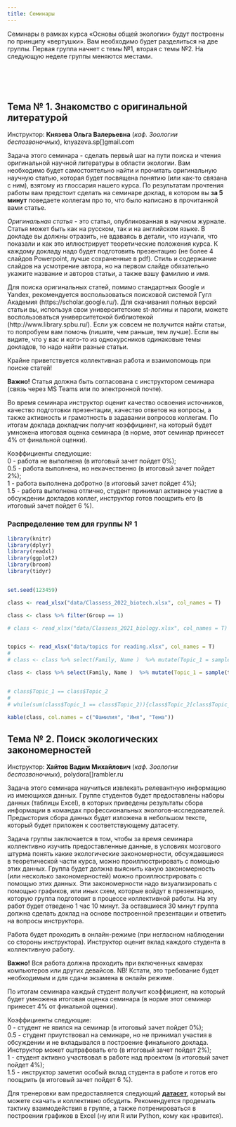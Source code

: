 ```yaml
---
title: Семинары
---
```


```{=html}
<style type="text/css">

td {  /* Table  */
  font-size: 12px;
}
</style>
```

<!-- # Таблица расписания семинаров -->

<!-- **Если вы заметите какие-то накладки и нестыковки, то сразу пишите В. М. Хайтову** -->

<!-- **До начала семинара представители каждой группы должны выйти на связь с преподавателем, чтобы получить инструкции. Следите за объявлениями. Возможно потребуется большая предварительная работа.** -->


<!-- |                                                                                              | Группа 1 | Группа 2 | Группа 3 | Группа 4 | Группа 5 | Группа 6 | Группа 7 | -->
<!-- |----------------------------------------------------------------------------------------------|----------|----------|----------|----------|----------|----------|----------| -->
<!-- | Тема №1 Денис Моисеевич Мирин (Кафедра геоботаники)                                          | 20 окт   | 01 дек   | 24 ноя   | 17 ноя   | 10 ноя   | 03 ноя   | 27 окт   | -->
<!-- | Тема №2 Елена Михайловна Копцева (Кафедра геоботаники)                                       | 27 окт   | 20 окт   | 01 дек   | 24 ноя   | 17 ноя   | 10 ноя   | 03 ноя   | -->
<!-- | Тема №3 Елена Николаевна Чернова и Мария Александровна Сказина (Кафедра прикладной экологии) | 03 ноя   | 27 окт   | 20 окт   | 01 дек   | 24 ноя   | 17 ноя   | 10 ноя   | -->
<!-- | Тема №4 Станислав Игоревич Мельницкий (Кафедра энтомологии)                                  | 10 ноя   | 03 ноя   | 27 окт   | 20 окт   | 01 дек   | 24 ноя   | 17 ноя   | -->
<!-- | Тема №5 Владимр Александрович Крапивин (Главное здание, аудитория уточняется)                | 17 ноя   | 10 ноя   | 03 ноя   | 27 окт   | **08 дек**   | 01 дек   | 24 ноя   | -->
<!-- | Тема №6 Князева Ольга Валерьевна (Главное здание, аудитория уточняется)                      | 24 ноя   | 17 ноя   | 10 ноя   | 03 ноя   | 27 окт   | 20 окт   | 01 дек   | -->
<!-- | Тема №7 Михаил Валерьевич Иванов (Кафедра ихтиологии и гидробиологии)                        | 01 дек   | 24 ноя   | 17 ноя   | 10 ноя   | 03 ноя   | 27 окт   | 20 окт   | -->



<!-- **Внимание!** -->
<!-- Первое занятие по теме № 5 состоится 27 октября! Группа № 5, у вас в среду 20 октября семинара не будет.   -->



<!-- # Списки групп для семинаров -->

<!-- **Важно!** Группы указаны НЕ учебные, а те, на которые вы разделились перед началом курса "Общая экология" -->

<!-- | 1 группа                     | 2 группа                     | 3 группа                      | 4 группа                       | 5 группа                      | 6 группа                 | 7 группа                   | -->
<!-- |------------------------------|------------------------------|-------------------------------|--------------------------------|-------------------------------|--------------------------|----------------------------| -->
<!-- | Колтунова Лидия (4 гр.)      | Потапова София (6 гр.)       | Бабкина Ольга (1 гр.)         | Исхакова Элина (3 гр.)         | Хайретдинова Валерия (8 гр.)  | Петрунина Евгения (6гр)  | Тимофеева Есения (7 гр.)   | -->
<!-- | Демидова Мария (3 гр.)       | Родимцев Александр (6 гр.)   | Анпилогова Екатерина (1 гр.)  | Ландынья Софья (4 гр.)         | Горбова Александра (2 гр.)    | Наумова Диана(6 гр)      | Федосеева Мария (7 гр.)    | -->
<!-- | Пивоваров Егор (6 гр.)       | Чайлян Милена (5 гр.)        | Валевская Диана (2 гр.)       | Медведева Марина (5 гр.)       | Гладова Яна (2 гр.)           | Широких Полина(6 гр)     | Полузеров Савелий (8 гр.)  | -->
<!-- | Малина Елизавета (4 гр)      | Пинковская Екатерина (6 гр.) | Стодольская Алёна (2 гр.)     | Зубкова Ксения (5 гр.)         | Усачева Марья (7 гр.)         | Сагитдинова Камила(6 гр) | Марышева Елизавета (5 гр.) | -->
<!-- | Громова Арина (3 гр.)        | Черненко Елизавета (8 гр.)   | Виноградов Максим (2 гр.)     | Кандаловская Екатерина (3 гр.) | Шарапов Ярослав (8 гр.)       | Павловская Лидия(6 гр)   | Чернышкова Ольга (8 гр)    | -->
<!-- | Нечесанова Ксения (4 гр.)    | Попадич Софья (5 гр.)        | Ведерникова Ирина (2 гр.)     | Иштуганова Валерия (4 гр.)     | Елизавета Авдеенко (1 гр.)    | Матач Дмитрий (4 гр)     | Паршина Юлия (6 гр)        | -->
<!-- | Хасанов Шохрух (8 гр.)       | Шумская Валерия (5 гр.)      | Азарова Марина (1 гр.)        | Давыдова Ксения (3 гр.)        | Лейла Надирова (5 гр.)        | Козлова Антонина (4 гр)  | Трубникова Наталья (7 гр)  | -->
<!-- | Данелия Георгий (3 гр)       | Сафарова Диана (6 гр)        | Альбертина Анастасия (1 гр.)  | Байазыт Камил-Джан  (1 гр.)    | Ильяс Абылай (8 гр.)          | Кузнецова Полина (5 гр.) | Сорокина Эльвира (7 гр)    | -->
<!-- | Чеченева Екатерина (8 гр)    | Вылегжанина Дарья (4гр)      | Аврова Дарья (1 гр.)          | Бйелогрлич Наджа (3 гр.)       | Полина Ваганова (2 гр.)       | Лощинина Надежда (4 гр)  | Фефилова Елизавета (7 гр)  | -->
<!-- | Юзман Анастасия (8 гр)       | Прилуцкий Михаил (6 гр)      | Боева Ксения (2 гр.)          | Кнежевич Тамара (3 гр.)        | Айдар Фаткуллов(7гр.)         | Кадирова Фарида (4 гр)   | Москаленко Мария (5 гр.)   | -->
<!-- | Вдовина Мария (2 гр)         | Моисеенко Евгений (5 гр)     | Гамалея Сергей (2 гр.)        | Земсков Георгий (6 гр.)        | Стрельцова Анастасия(7гр.)    | Кузнецов Сергей (4 гр)   | Малыгина Арина (5 гр.)     | -->
<!-- | Секира Илья (6 гр)           | Мяделец Дмитрий (4 гр)       | Бынзарь Валерия (2 гр.)       | Сухенко Андрей (7гр)           | Кочергина Наталия (4гр)       | Юнусов Артём (8 гр)      | Шалутина Юлия (8гр.)       | -->
<!-- | Пономаренко Елизавета (6 гр) | Дмитриева Евгения(3 гр)      | Водопьянова Екатерина (2 гр.) | Степучев Илья (7 гр.)          | Гончар Алексей (2 гр)         | Защук Варвара (3 гр.)    | Шмидт Ева (8 гр)           | -->
<!-- | Незнаева Александра (3 гр)   | Седнева Александра (5 гр)    | Беляков Даниил (1 гр.)        | Марушко Максим (5 гр.)         | Алиев Тимур (1 гр.)           | Гавриленко Марина(3 гр.) | Терина Екатерина (7 гр)    | -->
<!-- | Ванисов Сергей (3гр.)        | Михеева Марина (5 гр)        | Барашкова Кристина (1 гр.)    | Курячий Дмитрий (4 гр)         | Шипунова Анастасия (8 гр.)    | Шкляр Арсений (8 гр.)    | Фомичева Ангелина(7гр)     | -->
<!-- | Беспалов Николай (2 гр.)     | Граве Платон (3 гр.)         | Арутюнян Александра (1 гр.)   | Дубровский Максим (3 гр.)      |                               |                          | Тарасова Лада(7гр)         | -->

<!-- <br> -->

<!-- <br> -->

<!-- <br> -->

<!-- <br> -->

<!-- <br> -->

<!-- <br> -->

<!-- # **Содержание семинаров и задания** -->

<!-- ## Тема №1.  Функциональная структура сообществ (взаимоотношения организмов) -->

<!-- **Денис Моисеевич Мирин** (*каф. Геоботаники*) mirin_denis[]mail.ru -->

<!-- *Участники семинара идут на кафедру геоботаники  и встречаются с Д. М. Мириным* -->

<!-- - Адрес Кафедры геоботаники: Средний проспект В.О., д.41/43. -->

<!-- *Будут затронуты следующие вопросы* -->

<!-- 1.Разнообразие типов взаимоотношений организмов. Биологические единицы, вступающие в системообразующие взаимоотношения. Индивидуальные и коллективные взаимоотношения. Прямые и опосредованные взаимоотношения. Взаимоотношения внутри одного трофического уровня и между организмами разных трофических уровней. -->

<!-- 2.Взаимодействия с меняющимся эффектом в зависимости силы воздействия. Приспособительные взаимоотношения организмов. Эдификаторы и ассектаторы. Ключевые виды экосистемы. -->

<!-- 3.Конкуренция, ее механизмы, необходимые условия, зависимость эффекта от внешних факторов и начальных условий. Способы выявления эффектов конкуренции. Конкуренция в разных типах сообществ. -->

<!-- 4.Взаимоблагоприятствование и сотрудничество в природе – случайность, экологическое сходство или эколого-биологическая закономерность. -->

<!-- *Что почитать* -->

<!-- Минимальный обязательный список чтения к семинару (на семинаре буду ждать знания этого материала): -->

<!-- 1.Бигон М., Харпер Дж., Таунсенд К. Экология: особи, популяции, сообщества. Т.2. **Глава 18**. -->

<!-- 2.Ипатов В.С., Кирикова Л.А., Мирин Д.М. Геоботаника. Глава 2 (разделы 2.2 – 2.4), **глава 3** -->




<!-- ## Тема   №2  Динамика экосистем: сукцессии и флуктуации -->

<!-- **Елена Михайловна Копцева** (*каф. Геоботаники*) ekoptseva[]hotmail.com -->

<!-- *Участники семинара идут  на кафедру геоботаники и встречаются с Е. М. Копцевой* -->

<!-- - Адрес Кафедры геоботаники: Средний проспект В.О., д.41/43. -->

<!-- *Будут затронуты следующие вопросы* -->

<!-- 1. Причины изменения  экосистем. Циклические и направленные изменения. Виды динамики экосистем. Механизмы динамики экосистем, ее тренды и факторы, изменяющие ее. Влияние природных и антропогенных факторов на организацию и стабильность  экосистем. -->

<!-- 2. Сезонная изменчивость в экосистемах. Изменчивость в разных климатических зонах. Флуктуации. Цикличность экзогенетических процессов как причина флуктуаций. Ритмические погодные изменения и экологическая специфичность видов как причина флуктуаций. -->

<!-- Автогенные сукцессии. Система автогенных сукцессий. -->

<!-- 3. Инициальные сукцессии. Демутации как следствие эндогенеза. Понятие климакса. Роль деструкций в автогенных сукцессиях. Роль человека в сукцессиях. Участие животных. Климакс как динамическая система. -->

<!-- 4. Аллогенные сукцессии. Необратимость аллогенных сукцессий, как следствие экзогенеза. -->

<!-- Экотопические сукцессии. Роль климата, гидрологии, изменения поверхности земли. Способы обнаружения и анализа экотопических сукцессий. -->

<!-- 5. Деструкционные сукцессии. Влияние выпаса скота и сенокошения на сукцессию. -->

<!-- Модели сукцессий на семинарах обсуждаются на конкретных примерах и материалах. Рассматриваются параметры  экосистем, которые можно использовать для описания и оценки их состояния, а также для оценки влияния естественных и антропогенных факторов на  их организацию и стабильность -->

<!-- *Что почитать* -->

<!-- - Бигон М., Харпер Дж., Таунсенд К. Экология. Особи, популяции и сообщества. Том 1, 2. -->

<!-- - Ипатов В. С, Кирикова Л. А., Мирин Д. М.  Геоботаника: Учебник. —СПб.: Изд-во С.-Петерб. ун-та, 2010.  —117 с. (**Глава 7**). -->

<!-- - Онипченко В.Г. Функциональная фитоценология: Синэкология растений. Учебное пособие.М.:КРАСАНД, 2014. – 576 с. (**Глава 9**). -->




<!-- ## Тема   №3 Приспособление водных организмов к среде обитания -->

<!-- **Елена Николаевна Чернова** (*каф. Прикладной экологии*) dollydolly[]mail.ru, e.n.chernova[]yandex.ru -->

<!-- *Участники семинара идут на кафедру прикладной экологии и встречаются с Е. Н. Черновой* -->

<!-- - Адрес Кафедры прикладной экологии: 16-я линия, д.29, 1 этаж. -->

<!-- *Будут затронуты следующие вопросы* -->

<!-- 1.Экологические группы гидробионтов -->

<!-- 2.Типы водных мест обитания -->

<!-- 3.Приспособления организмов к обитанию в толще воды, на дне, в поверхностной пленке воды, на погруженных субстратах -->

<!-- 4.Приспособления организмов к различным типам питания -->

<!-- 5.Приспособления организмов к переживанию неблагоприятных условий среды -->

<!-- 6.Диапазоны толерантности и их использование для оценки качества среды -->

<!-- 7.Биологические индексы для оценки качества водной среды -->

<!-- *Что почитать* -->

<!-- - Методы оценки качества вод по гидробиологическим показателям: учебно-методическая разработка по курсу «Гидробиология»; сост.: О.Ю. Деревенская. – Казань: КФУ, 2015. – 44 с. -->

<!-- - Семерной, В. П. Общая гидробиология : текст лекций / Яросл. гос. ун-т, В. П. Семерной .— Ярославль : ЯрГУ, 2008 .— 184 с. -->

<!-- - Бродский А.К. Краткий курс общей экологии. Учебное пособие. — СПб.: ДЕАН, 2000. - 224 с. -->

<!-- *Опорный глоссарий* -->

<!-- - Экологический фактор – любой нерасчленяемый далее элемент среды, способный оказывать прямое или косвенное влияние на живые организмы хотя бы на протяжении одной из фаз их индивидуального развития [4] -->

<!-- - Экологическая группа - совокупность видов, характеризующаяся сходными потребностями в величине какого-либо экологического фактора и возникшими в результате его воздействия в процессе эволюции сходными признаками, закрепившимися в генотипе -->

<!-- - Лимнофилы – организмы, обитающие в стоячих водах (озерах, прудах, старицах и т.д.) [1] -->

<!-- - Реофилы – организмы, обитающие в текучих водах (реки, ручьи) [1] -->

<!-- - Пелофилы – обитатели илистых грунтов [1] -->

<!-- - Псаммофилы – обитатели песчаных грунтов [1] -->

<!-- - Литофилы – обитатели каменистых грунтов [1] -->

<!-- - Детрит – органические остатки умерших организмов [1] -->

<!-- - Сестон – (от греч. sestos — просеянный), название мелких планктонных организмов и взвешенных в воде неорганических и органических (детрит) частиц, т. е. всё, что улавливается мелкоячеистой планктонной сеткой [3] -->

<!-- - Планктон – организмы, населяющие толщу воды, не способные противостоять силам движения воды. -->

<!-- - Нектон - организмы, населяющие толщу воды, способные противостоять силам движения воды и контролировать своё местоположение в воде благодаря активному движению. -->

<!-- - Бентос – водные организмы, обитающие в грунте или на его поверхности [1] -->

<!-- - Перифитон – водные организмы, обитающие на выступающих участках дна, на камнях, корягах и других погруженных объектах, организмы-обрастатели [1] -->

<!-- - Нейстон - совокупность микроскопических и мелких организмов, прикрепляющихся к поверхностной плёнке воды за счёт силы поверхностного натяжения, передвигающихся по ней сверху (эпинейстон) или снизу (гипонейстон). -->

<!-- - Плейстон – это организмы крупных и средних размеров, часть тела которых погружена в воду, а часть выступает над ней. -->

<!-- - Макрофиты – высшие водные растения и некоторые крупные водоросли [1] -->

<!-- - Стенобионты – виды, особи которых устойчивы лишь к небольшим отклонениям значений фактора от оптимума [4] -->

<!-- - Эврибионты – виды, особи которых способны выдерживать значительные изменения фактора [4] -->

<!-- - Сапробность – (от греч. sapros – гнилой) – характеристика химических и биологических изменений в водной экосистеме при антропогенном загрязнении водоема биогенными и органическими веществами, как правило, не оказывающими токсического воздействия (по Пантле, Буку, 1955, в модификации Сладечека, 1973) [2] -->

<!-- - Трофность – (от греч. trophe – пища, питание) – это характеристика водоема по его биологической продуктивности, обусловленной содержанием биогенных веществ (соединения азота, фосфора и др.) и количественными показателями водных организмов, в первую очередь – автотрофных. -->

<!-- - Видовое разнообразие слагается из двух компонентов: компонента многообразия, связанного с видовым богатством) и выравненности распределения особей между видами. -->

<!-- - Видовое богатство – число видов в сообществе [4] -->

<!-- - Выравненность – равномерность распределения видов по их обилию в сообществе. -->

<!-- - Биоиндикация – метод оценки абиотических и биотических факторов среды обитания при помощи биологических систем (живых организмов) [1]. -->

<!-- - Биоиндикаторы – организмы или сообщества организмов, жизненные функции которых так тесно коррелируют с некоторыми факторами среды, что могут применяться для их оценки [1]. -->

<!-- - Биотестирование – один из приемов исследования в водной токсикологии, который используется для определения степени повреждающего действия химических веществ, потенциально опасных для гидробионтов, в контролируемых экспериментальных или полевых условиях путем регистрации изменений биологически значимых показателей (тест-функций) используемых тест-объектов, с последующей оценкой их состояния в соответствии с выбранным критерием точности [1]. -->

<!-- *Ссылки* -->

<!-- 1. Основы экогеологии, биоиндикации и биотестирования водных экосистем / Под ред. В.В. Куриленко: Учеб.пособие. – СПб.: С.-Петерб. ун-та, 2004. – 448 с. -->

<!-- 2. Бабич С.В., Е.А. Новикова. Оценка состояния пресноводных водоемов. Экологические экскурсии. СПб., 2000. – 17 с. -->

<!-- 3. Биологический энциклопедический словарь Гл. ред. М. С. Гиляров; Редкол.: А. А. Бабаев, Г. Г. Винберг, Г. А. Заварзин и др. — 2-е изд., исправл. — М.: Сов. Энциклопедия, 1986 -->

<!-- 4. Бродский А.К. Общая экология: учебник для студ.высш. учеб. заведений. – М.: Издательский центр «Академия», 2006 – 256 с. -->




<!-- ## Тема   №4 Эволюционные экологические адаптации -->

<!-- **Станислав Игоревич Мельницкий** (*каф. Энтомологии*)  simelnitsky[]gmail.com -->

<!-- *Участники семинара идут на кафедру энтомологии и встречаются  с С. И. Мельницким* -->

<!-- - Адрес Кафедры энтомологии: В здании, где располагается Менделеевский научный центр (надо обогнуть кафедру Генетики). -->

<!-- *Будут затронуты следующие вопросы* -->

<!-- Фенотипическая пластичность как адаптация. Норма реакции организма как характеристика возможностей его фенотипической адаптации к действию экологических факторов. Стратегии фенотипической адаптации организмов к изменению экологических факторов: избегание, конформизм, регуляция, активное изменение среды обитания. Поведенческие адаптивные реакции. Выбор и предпочтение местообитаний у животных. Принцип зональной смены стаций Бей-Биенко. Суточные, лунные и годичные ритмы поведения. Физиологические адаптивные реакции. Акклимация и акклиматизация. Спячка, диапауза и другие сезонные физиологические адаптации. Морфогенетические адаптивные реакции. Полифенизм как защита от хищников, полифенизм, связанный с питанием, миграциями, сезонный полифенизм, социальный полифенизм у общественных насекомых.Различные формы мимикрии. Мюллеровская мимикрия и бейтсовская мимикрия. -->

<!-- *Что почитать* -->

<!-- - Бигон М., Харпер Дж., Таунсенд К. Экология. Особи, популяции и сообщества. Москва. Мир. 1989. Том 1, **С. 57–63, 156–168**. -->

<!-- - Карпентер Г.Д.Х., Форд Э. Б., Мимикрия. Москва-Ленинград. 1935. 109 стр. -->

<!-- - Кипятков В.Е. Мир общественных насекомых. Издательство ЛГУ 1991. **С. 167–201**. -->

<!-- - Риклефс Р. Основы общей экологии. Москва. Мир 1979. **С. 193-211**. -->

<!-- - Иорданский Н. Н. Фенотипическая пластичность организмов и эволюция. Журнал общей биологии 70, № 1, 2009, **С. 3–9**. -->




<!-- ## Тема   №5  Взаимоотношения симбионтов и хозяев -->

<!-- **Владимр Александрович Крапивин**  (*каф. Зоологии беспозвоночных*) tanitolkai[]gmail.com, anya.gonchar[]gmail.com -->

<!-- *Участники семинара идут на кафедру Зоологии позвоночных (**аудитория уточняется**) и встречаются с В. А. Крапивиным и А.Г.Гончар* -->

<!-- - Адрес Кафедры зоологии позвоночных: Главное здание, рядос с аудиторией 143 -->

<!-- *Будут затронуты следующие вопросы* -->

<!-- 1. Понятие симбиотических отношений, их типы и критерии классификации: термины и примеры. Как очертить границы паразитизма. -->

<!-- 2. Взаимодействие симбионтов: понятие вреда, практические способы его оценки. Примеры взаимодействия паразитов и хозяев на уровне особей. -->

<!-- 3. Взаимодействие паразитов и хозяев на популяционном уровне, компенсаторные механизмы и неожиданные эффекты. -->

<!-- 4. Роль паразитов в сообществах. -->

<!-- Вторая половина семинара будет посвящена работе в группах над разбором реального исследования роли паразита в прибрежном сообществе. -->

<!-- **Для подготовки к семинару нужно познакомиться со следующими материалами:** -->

<!-- - Гранович А. И. От систем паразит–хозяин к паразитарным системам. Взаимодействие моллюсков рода Littorina с паразитирующими в них трематодами //Зоологический журнал. – 2016. – Т. 95. – №. 3. – С. 252-266. [pdf](Literature//Granovitch2016.pdf) -->

<!-- - Фокина Н. Н. и др. Оценка липидного состава и некоторых компонентов антиоксидантной системы мидий Mytilus edulis в условиях экспериментального заражения метацеркариями himasthla elongata //Труды Карельского научного центра Российской академии наук. – 2018. – №. 6. [pdf](Literature//Fokina_et_al2018.pdf) -->

<!-- - Приложения к Трудам ЗИН Том 320 (Приложение 4), 2016. К.В. Галактионов (Ред.) Коэволюция паразитов и хозяев.  https://www.zin.ru/journals/trudyzin/doc/vol_320_s4/TZ_320_4_Supplement_Glossary.pdf -->

<!-- Если есть вопросы, то связывайтесь с преподавателями! -->

<!-- *Опорный глоссарий для семинара* -->

<!-- - Комменсализм (commensalism) – симбиоти-ческая ассоциация, безразличная для хозяина, но полезная для симбионта (см. симбиоз) -->

<!-- - Мутуализм (mutualism) – симбиотическая взаимовыгодная ассоциация между симбионтом и хозяином (см. симбиоз, симбионт). -->

<!-- - Облигатный симбионт (obligate symbiont) – как минимум часть жизненного цикла симбионта протекает на/в хозяине (см. симбиоз, симбионт). -->

<!-- - Паразит (parasite) – организм, находящийся в антагонистическом симбиозе с другим живым организмом, которого он использует в качестве источника пищи, среды обитания, и на которого частично или полностью возлагает регуляцию своих отношений с внешней средой (см. сим биоз). -->

<!-- - Паразитоид (parasitoid) – паразитический организм, обязательно вызывающий гибель хозяина (применим преимущественно к насекомым). -->

<!-- - Симбиоз (symbiosis) – облигатная или факультативная форма сожительства двух разноименных организмов. -->

<!-- - Симбионт (symbiont or symbiote) – зависимый член симбиотической ассоциации, использующий ресурс(ы), предоставляемые хозяином (см. симбиоз, хозяин). -->

<!-- - Факультативный симбионт (facultative sym-biont) – весь жизненный цикл симбионта может протекать вне хозяина. -->

<!-- - Хозяин (host) – член симбиотической ассоциации, предоставляющий ресурс симбионту (см. симбиоз, симбионт) -->

<!-- - Приспособленность (fitness) — количественное представление естественного отбора. Например, количество потомков, оставляемых особью. -->

<!-- ## Тема   №6 Температура и живые системы: эксперименты, модели, практическое значение -->

<!-- **Дмитрий Александрович Кучеров** (*каф. Энтомологии*),  cyathus[]yandex.ru -->

<!-- *Участники семинара идут на кафедру генетики (аудитория Г15) и встречаются с Д. А. Кучеровым*

-->

<!-- <!-- - Адрес Кафедры генетики: Рядом с кафедрой ботаники. -->




<!-- **Аудитория уточняется** -->

<!-- *Что почитать*    -->

<!-- - Бигон М., Харпер Дж., Таунсенд К. 1989. Экология. Особи, популяции и сообщества, т. 1. М.: Мир, стр. 65–92. -->

<!-- - Медведков А., 2016. Как глобальное потепление меняет природу сибирской тайги? Природа, №12.  https://elementy.ru/nauchno-populyarnaya_biblioteka/433987/Kak_globalnoe_poteplenie_menyaet_prirodu_sibirskoy_taygi -->

<!-- - Медников Б. М., 1977. Температура как фактор развития. В книге: «Внешняя среда и развивающийся организм», М.: Наука, стр. 7-8 и 12-14. [pdf](Task//Mednikov1977.pdf) -->

<!-- - Шмальгаузен, И. И., 1968. Факторы эволюции. Теория стабилизирующего отбора. М.: Наука, стр. 21-25 и 282-288.      -->

<!-- *Глоссарий* -->

<!-- - Гомойотермные организмы – организмы, поддерживающие относительно постоянную температуру тела, независимо от колебаний температуры в окружающей среде. -->

<!-- - Изотерма — воображаемая линия, соединяющая точки земной или водной поверхности с одной и той же средней температурой за определённый период (чаще всего январь или июль). -->

<!-- - Нижний температурный порог развития – условная температура, ниже которой процессы развития считаются остановившимися.  -->

<!-- - Модификационная (средовая) изменчивость – изменения фенотипа, вызванные действием экологических факторов. -->

<!-- - Норма реакции – характер и пределы изменений фенотипа в зависимости от значения того или иного фактора среды. -->

<!-- - Пойкилотермные организмы – организмы, температура тела которых изменяется вслед за колебаниями температуры окружающей среды. -->

<!-- - Сумма градусо-дней (сумма «эффективных температур») – сумма среднесуточных температур, превышающих нижний порог, необходимая организму для достижения определённой стадии развития (цветения растений, окукливания личинок насекомых и т.п.). Обратная величина коэффициента термолабильности. -->

<!-- - Термолабильность – свойство организмов изменять скорость жизненных процессов при изменении температуры. -->

<!-- - Фенотипическая пластичность – способность организма отвечать на воздействия и сигналы окружающей среды изменениями своей структуры, состояния, физиологии, движения и поведения. -->

<!-- - Эктотермы – организмы, температура тела которых в основном зависит от внешних источников тепла. -->

<!-- - Эндотермы – организмы, температура тела которых в основном зависит от внутренней теплопродукции. -->

<!-- **Задание для подготовки к семинару** -->

<!-- Группа должна разделиться на две более или менее равные по численности команды. Каждая команда берет одно из практических заданий, которые описаны в файле [Задания по теме 6.docx](Task//Задания по теме 6.docx)  -->

<!-- - [Задание](Task//Задания по теме 6.docx) -->

<!-- - [Данные для работы](Task//Thermal_database.xls) -->

<!-- Внимание! Желательно результаты работы принести на флэшке, а еще лучше послать эти результаты накануне семнара Дмитрию Александровичу. -->

<!-- Не бойтесь выходить на связь с преподавателем! Хорошая работа на семинарах принесет повышение оценки за контрльные и домашние работы. -->


<!-- ## Тема   №6 Знакомство с оригинальной литературой -->

<!-- **Князева Ольга Валерьевна** (*каф. Зоологии беспозвоночных*),  knyazeva.sp[]gmail.com -->

<!-- *Участники семинара идут в главное здание (аудитория уточняется) и встречаются с О. В. Князевой* -->


<!-- Задача этого семинара - сделать первый шаг на пути поиска и чтения оригинальной научной литературы в области экологии. Вам необходимо будет самостоятельно найти и  прочитать оригинальную научную статью (на любом языке), которая будет посвящена понятию (или как-то связана с ним), взятому из глоссария нашего курса. По результатам прочтения работы  вам предстоит сделать  на семинаре доклад, в котором вы **за 5 минут** поведаете коллегам про то, что было написано в прочитанной вами статье.   -->

<!-- Оригинальная статья - это статья, опубликованная в научном журнале. Статья может быть как на русском, так и на английском языке. В докладе вы должны отразить, не вдаваясь в детали, что изучали, что показали и как это иллюстрирует теоретические положения курса. К каждому докладу надо будет подготовить презентацию (не более 4 слайдов Powerpoint, лучше сохраненные в pdf). Стиль и содержание слайдов на усмотрение автора, но на первом слайде обязательно укажите название работы и вашу фамилию и имя. Накануне семинара вы должны выслать преподавателю свои презентации на его электронный адрес (обязательно укажите тему (subject) письма «доклад на семинаре по экологии»).  -->

<!-- Для поиска оригинальных статей, помимо стандартных Google и Yandex, рекомендуется воспользоваться поисковой системой Гугл Академия (https://scholar.google.ru/). Для скачивания полных версий статьи вы, используя свои университетские st-логины и пароли, можете воспользоваться университетской библиотекой (http://www.library.spbu.ru/). Если уж совсем не получится найти статьи, то попробуем вам помочь (пишите, чем раньше, тем лучше).  Если вы видите, что у вас одинаковые темы докладов, то надо найти разные статьи.     -->
<!-- Крайне приветствуется коллективная работа и взаимопомощь при поиске статей!  -->

<!-- Вот таблица с распределением тем. -->

<!-- ### Распределение тем докладов -->

<!-- ```{r, echo=FALSE, message=FALSE} -->
<!-- library(knitr) -->
<!-- library(dplyr) -->
<!-- library(readxl) -->
<!-- library(ggplot2) -->
<!-- library(broom) -->
<!-- library(tidyr) -->


<!-- set.seed(123459) -->

<!-- # class <- read_xlsx("data/Classess_2021_biotech.xlsx", col_names = T) -->

<!-- class <- read_xlsx("data/Classess_2021_biology.xlsx", col_names = T) -->


<!-- topics <- read_xlsx("data/topics for reading.xlsx", col_names = T) -->
<!-- #  -->
<!-- # class <- class %>% select(Family, Name )  %>% mutate(Topic_1 = sample(topics$Term, nrow(class)), Topic_2 = sample(topics$Term, nrow(class))) -->

<!-- class <- class %>% select(Family, Name )  %>% mutate(Topic_1 = sample(topics$Term, nrow(class), replace = T)) -->


<!-- # class$Topic_1 == class$Topic_2 -->
<!-- #  -->
<!-- # while(sum(class$Topic_1 == class$Topic_2)){class$Topic_2[class$Topic_1 == class$Topic_2] <- sample(topics$Term,1)} -->

<!-- kable(class, col.names = c("Фамилия", "Имя", "Тема")) -->

<!-- ``` -->







<!-- ## Тема   № 7. Экологическая емкость экосистемы -->

<!-- **Михаил Валерьевич Иванов** (каф. ихтиологии и гидробиологии) ivmisha[]gmail.com -->

<!-- *Участники семинара встречаются с М.В. Ивановым на каф. ихтиологии и гидробиологии.* -->

<!-- *Адрес кафедры ихтиологии и гидробиологии: 16 линия ВО, д. 29. Через двор на 3 этаж в гидробиологический музей*. -->

<!-- Будем обсуждать создание устойчивых хозяйств аквакультуры и «вписывать» аквакультуру в экосистему акватории -->

<!-- Ключевые слова: аквакультура, экологическая емкость, абиотические  и биотические факторы, гидрологические характеристики, сапробное загрязнение, «красные приливы», -->

<!-- Затронем вопросы -->

<!-- Экологическая емкость акватории. -->

<!-- Оценка гидрологических характеристик акватории (площадь, объем, рельеф дна, характеристика течений, пикноклины, водообмен на разных горизонтах) -->

<!-- Оценка биологических характеристик акватории (видовое разнообразие, потенциальная кормовая база, наличие возможных конкурентов, хищников, паразитов) -->

<!-- Оценка воздействия аквакультуры на экосистему акватории. Расчет внешней нагрузки на кормовую базу (выращивание на естественных и искусственных кормах). Объем выращиваемых гидробионтов, характеристика их рациона, продукции, ассимиляции, выделения. Загрязнение от аквакультуры -->

<!-- Оценка воздействия окружающей среды на аквакультуру. Хищничество, паразитизм, возникновение негативных химических факторов как ответ на сапробное загрязнение (заморы, «красные приливы») -->

<!-- Выделение ключевых факторов ограничивающих масштаб аквакультуры в данной акватории -->





<!-- Версия для биотехнологов -->

Семинары в рамках курса «Основы общей экологии» будут построены по принципу «вертушки». Вам необходимо будет разделиться на две группы. Первая группа начнет с темы №1, вторая с темы №2. На следующую неделе группы меняются местами. 


<br>
<br>
<br>


##  Тема № 1. **Знакомство с оригинальной литературой**

Инструктор: **Князева Ольга Валерьевна** (*каф. Зоологии беспозвоночных*),  knyazeva.sp[]gmail.com


Задача этого семинара - сделать первый шаг на пути поиска и чтения оригинальной научной литературы в области экологии. Вам необходимо будет самостоятельно найти и  прочитать оригинальную научную статью, которая будет посвящена понятию (или как-то связана с ним), взятому из глоссария нашего курса. По результатам прочтения работы  вам предстоит сделать  на семинаре доклад, в котором вы **за 5 минут** поведаете коллегам про то, что было написано в прочитанной вами статье.

*Оригинальная статья* - это статья, опубликованная в научном журнале. Статья может быть как на русском, так и на английском языке. В докладе вы должны отразить, не вдаваясь в детали, что изучали, что показали и как это иллюстрирует теоретические положения курса. К каждому докладу надо будет подготовить презентацию (не более 4 слайдов Powerpoint, лучше сохраненные в pdf). Стиль и содержание слайдов на усмотрение автора, но на первом слайде обязательно укажите название и авторов статьи, а также вашу фамилию и имя. 

<!-- Накануне семинара вы должны выслать преподавателю свои презентации на его электронный адрес (обязательно укажите тему (subject) письма «доклад на семинаре по экологии») или отправить ее через систему MS Teams. -->

Для поиска оригинальных статей, помимо стандартных Google и Yandex, рекомендуется воспользоваться поисковой системой Гугл Академия (https://scholar.google.ru/).  Для скачивания полных версий статьи вы, используя свои университетские st-логины и пароли, можете воспользоваться университетской библиотекой (http://www.library.spbu.ru/). Если уж совсем не получится найти статьи, то попробуем вам помочь (пишите, чем раньше, тем лучше).  Если вы видите, что у вас и кого-то из однокурсников одинаковые темы докладов, то надо найти разные статьи.

Крайне приветствуется коллективная работа и взаимопомощь при поиске статей!

**Важно!** Статья должна быть согласована с инструктором семинара (связь через MS Teams или по электронной почте).

Во время семинара инструктор оценит качество освоения источников, качество подготовки презентации, качество ответов на вопросы, а также активность и грамотность в задавании вопросов коллегам. По итогам доклада докладчик получит коэффициент, на который будет умножена итоговая оценка семинара (в норме, этот семинар принесет 4% от финальной оценки). 

Коэффициенты следующие:   
0 - работа не выполнена (в итоговый зачет пойдет 0%);    
0.5 - работа выполнена, но некачественно (в итоговый зачет пойдет 2%);     
1  - работа выполнена добротно (в итоговый зачет пойдет 4%);      
1.5 - работа выполнена отлично, студент принимал активное участие в обсуждении докладов коллег, инструктор готов поощрить его (в итоговый зачет пойдет 6 %).




<!-- *Участники семинара идут в главное здание (аудитория уточняется) и встречаются с О. В. Князевой* -->



### Распределение тем для группы № 1

```r
library(knitr)
library(dplyr)
library(readxl)
library(ggplot2)
library(broom)
library(tidyr)


set.seed(123459)

class <- read_xlsx("data/Classess_2022_biotech.xlsx", col_names = T)

class <- class %>% filter(Group == 1)

# class <- read_xlsx("data/Classess_2021_biology.xlsx", col_names = T)


topics <- read_xlsx("data/topics for reading.xlsx", col_names = T)
#
# class <- class %>% select(Family, Name )  %>% mutate(Topic_1 = sample(topics$Term, nrow(class)), Topic_2 = sample(topics$Term, nrow(class)))

class <- class %>% select(Family, Name )  %>% mutate(Topic_1 = sample(topics$Term, nrow(class), replace = T))


# class$Topic_1 == class$Topic_2
#
# while(sum(class$Topic_1 == class$Topic_2)){class$Topic_2[class$Topic_1 == class$Topic_2] <- sample(topics$Term,1)}

kable(class, col.names = c("Фамилия", "Имя", "Тема"))

```






##  Тема № 2. **Поиск экологических закономерностей**

Инструктор: **Хайтов Вадим Михайлович** (*каф. Зоологии беспозвоночных*),  polydora[]rambler.ru


Задача этого семинара научиться извлекать релевантную информацию из имеющихся данных. Группе студентов будет предоставлены наборы данных (таблицы Excel), в которых приведены результаты сбора информации в командах профессиональных экологов-исследователей. Предыстория сбора данных будет изложена в небольшом тексте, который будет приложен к соответствующему датасету. 

Задача группы заключается в том, чтобы за время семинара коллективно изучить предоставленные данные, в условиях мозгового штурма понять какие экологические закономерности, обсуждавшиеся в теоретической части курса, можно проиллюстрировать с помощью этих данных. Группа будет должна выяснить какую закономерность (или несколько закономерностей) можно проиллюстрировать с помощью этих данных. Эти закономерности надо визуализировать с помощью графиков, или иных схем, которые войдут в презентацию, которую группа подготовит в процессе коллективной работы. На эту работ будет отведено 1 час 10 минут. За оставшиеся 30 минут группа должна сделать доклад на основе построенной презентации и ответить на вопросы инструктора. 

Работа будет проходить в онлайн-режиме (при негласном наблюдении со стороны инструктора). Инструктор оценит вклад каждого студента в коллективную работу. 

**Важно!** Вся работа должна проходить при включенных камерах компьютеров или других девайсов. NB! Кстати, это требование будет необходимым и для сдачи экзамена в онлайн режиме.  

По итогам семинара каждый студент получит коэффициент, на который будет умножена итоговая оценка семинара (в норме этот семинар принесет 4% от финальной оценки).

Коэффициенты следующие:   
0 - студент не явился на семинар (в итоговый зачет пойдет 0%);     
0.5 - студент приутствовал на семинаре, но не принимал участия в обсуждении и не вкладывался в построение финального доклада. Инструктор может оштрафовать его (в итоговый зачет пойдет 2%);     
1 - студент активно участвовал в работе над проектом (в итоговый зачет пойдет 4%);     
1.5 - инструктор заметил особый вклад студента в работе и готов его поощрить (в итоговый зачет пойдет 6 %).


Для тренеровки вам предоставляется следующий [**датасет**](data/butterfly.xlsx), который вы можете скачать и коллективно обсудить. Рекомендуется продeмать тактику взаимодействия в группе, а также потренироваться в построении графиков в Excel (ну или R или Python, кому как нравится). 




  
